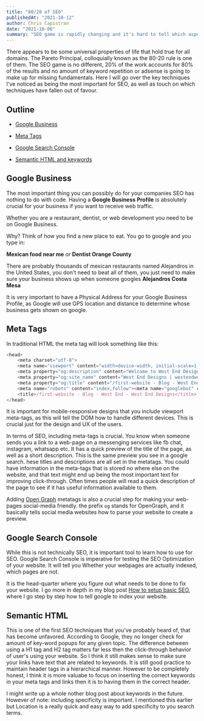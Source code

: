 ```yaml
---
title: "80/20 of SEO"
publishedAt: "2021-10-12"
author: Chris Capistran
date: "2021-10-06"
summary: "SEO game is rapidly changing and it's hard to tell which aspects of SEO truly matter the most."
---
```


There appears to be some universal properties of life that hold true for all domains.
The Pareto Principal, colloquially known as the 80-20 rule is one of them.
The SEO game is no different, 20% of the work accounts for 80% of the results and no amount of
keyword repetition or adsense is going to make up for missing fundamentals.
Here I will go over the key techniques I've noticed as being the most important for SEO,
as well as touch on which techniques have fallen out of favour.

## Outline

- [Google Business](#google-business)

- [Meta Tags](#meta-tags)

- [Google Search Console](#google-search-console)

- [Semantic HTML and keywords](#heading)

## Google Business

The most important thing you can possibly do for your companies SEO has nothing to do with code.
Having a **Google Business Profile** is absolutely crucial for your business if you want to receive
web traffic.

Whether you are a restaurant, dentist, or web development you need to be on Google Business.

Why? Think of how you find a new place to eat. You go to google and you type in:

**Mexican food near me** or **Dentist Orange County**

There are probably thousands of mexican restaurants named Alejandros in the United States, you don't
need to beat all of them, you just need to make sure your business shows up when someone googles
**Alejandros Costa Mesa**

It is very important to have a Physical Address for your Google Business Profile, as Google will use GPS
location and distance to determine whose business gets shown on google.

## Meta Tags

In traditional HTML the meta tag will look something like this:

```javascript:metatags.js
<head>
    <meta charset="utf-8">
    <meta name="viewport" content="width=device-width, initial-scale=1, viewport-fit=cover">
    <meta property="og:description" content="Welcome to West End Designs: A Web Development company ..">
    <meta property="og:site_name" content="West End Designs | westendwebdesigns.com">
    <meta property="og:title" content="/first-website - Blog - West End">
    <meta name="robots" content="index,follow"><meta name="googlebot" content="index,follow">
    <title>/first-website - Blog - West End - West End Designs</title>
</head>
```

It is important for mobile-responsive designs that you include viewport meta-tags, as this will tell the DOM how to handle different devices. This is crucial just for the design
and UX of the users.

In terms of SEO, including meta-tags is crucial. You know when someone sends you a link to a web-page on a messenging services like fb chat, instagram, whatsapp etc.
It has a quick preview of the title of the page, as well as a short description. This is the same preview you see in a google search.
hese titles and descriptions are all set in the metatags. You could have information in the meta-tags that is stored no where else on the website, and that text might end up being the most important text for improving click-through. Often times people will read a quick description of the
page to see if it has useful information available to them.

Adding [Open Graph](https://ogp.me/) metatags is also a crucial step for making your web-pages social-media friendly.
the prefix `og` stands for OpenGraph, and it basically tells social media websites how to parse your website to create a preview.

## Google Search Console

While this is not technically SEO, it is important tool to learn how to use for SEO. Google Search Console is imperative for testing the SEO Optimization of your website. It will tell you Whether
your webpages are actually indexed, which pages are not.

It is the head-quarter where you figure out what needs to be done to fix your website. I go more in depth in my blog post [How to setup basic SEO](/setting-up-GA), where I go step by step how to
tell google to index your website.

## Semantic HTML

This is one of the first SEO techniques that you've probably heard of, that has become unfavored. According to Google, they no longer check for amount of key-word popups for any given topic. The difference
between using a H1 tag and H2 tag matters far less then the click-through behavior of user's using your website. So I think it still makes sense to make sure your links have text that are related to keywords.
It is still good practice to maintain header tags in a hierarchical manner. However to be completely honest, I think it is more valuabe to focus on inserting the correct keywords in your meta tags and links
then it is to having them in the correct header.

I might write up a whole nother blog post about keywords in the future. However of note: including specificity is important. I mentioned this earlier but Location is a really quick and easy way to add
specificity to you search terms.
